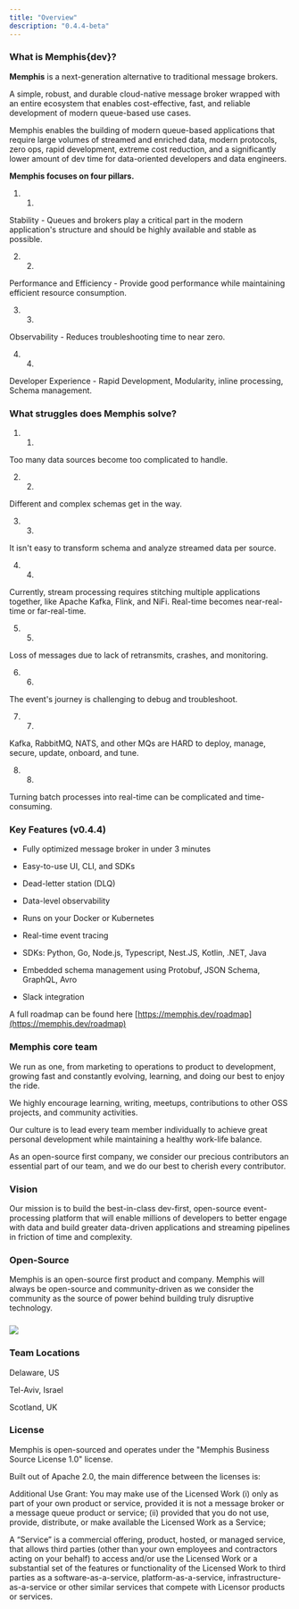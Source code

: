 ```yaml
---
title: "Overview"
description: "0.4.4-beta"
---
```


### What is Memphis{dev}?

**Memphis** is a next-generation alternative to traditional message brokers.

A simple, robust, and durable cloud-native message broker wrapped with an entire ecosystem that enables cost-effective, fast, and reliable development of modern queue-based use cases.

Memphis enables the building of modern queue-based applications that require large volumes of streamed and enriched data, modern protocols, zero ops, rapid development, extreme cost reduction, and a significantly lower amount of dev time for data-oriented developers and data engineers.

**Memphis focuses on four pillars.**

1. 1.  
Stability - Queues and brokers play a critical part in the modern application's structure and should be highly available and stable as possible.

2. 2.  
Performance and Efficiency - Provide good performance while maintaining efficient resource consumption.

3. 3.  
Observability - Reduces troubleshooting time to near zero.

4. 4.  
Developer Experience - Rapid Development, Modularity, inline processing, Schema management.

### What struggles does Memphis solve?

1. 1.  
Too many data sources become too complicated to handle.

2. 2.  
Different and complex schemas get in the way.

3. 3.  
It isn't easy to transform schema and analyze streamed data per source.

4. 4.  
Currently, stream processing requires stitching multiple applications together, like Apache Kafka, Flink, and NiFi. Real-time becomes near-real-time or far-real-time.

5. 5.  
Loss of messages due to lack of retransmits, crashes, and monitoring.

6. 6.  
The event's journey is challenging to debug and troubleshoot.

7. 7.  
Kafka, RabbitMQ, NATS, and other MQs are HARD to deploy, manage, secure, update, onboard, and tune.

8. 8.  
Turning batch processes into real-time can be complicated and time-consuming.

### Key Features (v0.4.4)

* Fully optimized message broker in under 3 minutes

* Easy-to-use UI, CLI, and SDKs

* Dead-letter station (DLQ)

* Data-level observability

* Runs on your Docker or Kubernetes

* Real-time event tracing

* SDKs: Python, Go, Node.js, Typescript, Nest.JS, Kotlin, .NET, Java

* Embedded schema management using Protobuf, JSON Schema, GraphQL, Avro

* Slack integration

A full roadmap can be found here [https://memphis.dev/roadmap](https://memphis.dev/roadmap)

### Memphis core team

We run as one, from marketing to operations to product to development, growing fast and constantly evolving, learning, and doing our best to enjoy the ride.

We highly encourage learning, writing, meetups, contributions to other OSS projects, and community activities.

Our culture is to lead every team member individually to achieve great personal development while maintaining a healthy work-life balance.

As an open-source first company, we consider our precious contributors an essential part of our team, and we do our best to cherish every contributor.

### Vision

Our mission is to build the best-in-class dev-first, open-source event-processing platform that will enable millions of developers to better engage with data and build greater data-driven applications and streaming pipelines in friction of time and complexity.

### Open-Source

Memphis is an open-source first product and company. Memphis will always be open-source and community-driven as we consider the community as the source of power behind building truly disruptive technology.

### 

![](/images/image.png)


### Team Locations

Delaware, US

Tel-Aviv, Israel

Scotland, UK

### License

Memphis is open-sourced and operates under the "Memphis Business Source License 1.0" license.

Built out of Apache 2.0, the main difference between the licenses is:

Additional Use Grant: You may make use of the Licensed Work (i) only as part of your own product or service, provided it is not a message broker or a message queue product or service; (ii) provided that you do not use, provide, distribute, or make available the Licensed Work as a Service;

A “Service” is a commercial offering, product, hosted, or managed service, that allows third parties (other than your own employees and contractors acting on your behalf) to access and/or use the Licensed Work or a substantial set of the features or functionality of the Licensed Work to third parties as a software-as-a-service, platform-as-a-service, infrastructure-as-a-service or other similar services that compete with Licensor products or services.